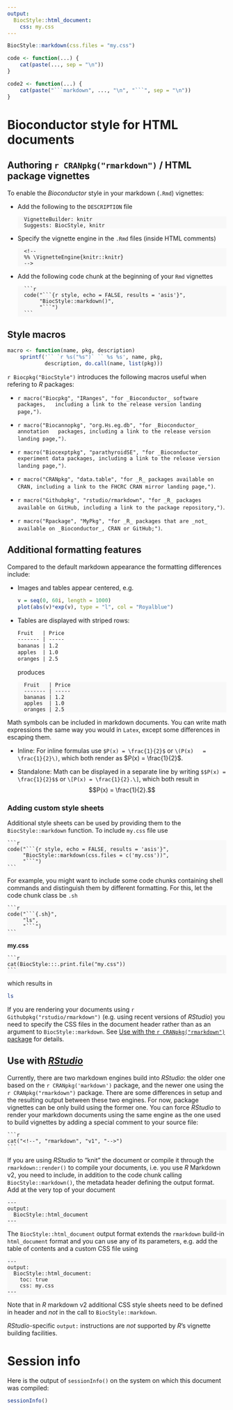 ```yaml
---
output:
  BiocStyle::html_document:
    css: my.css
---
```

<!-- rmarkdown v1 -->
<!--
%\VignetteIndexEntry{Bioconductor style for HTML documents}
%\VignettePackage{BiocStyle}
%\VignetteEngine{knitr::knitr}
-->

```r
BiocStyle::markdown(css.files = "my.css")
```

<!-- override white background for classless code chunks -->
<style type="text/css" scoped>
  pre:not([class]) { background-color: #F8F8F8; }
  pre code { background-color: transparent; }
</style>

```r
code <- function(...) {
    cat(paste(..., sep = "\n"))
}

code2 <- function(...) {
    cat(paste("```markdown", ..., "\n", "```", sep = "\n"))
}
```

# Bioconductor style for HTML documents

## Authoring `r CRANpkg("rmarkdown")` / HTML package vignettes

To enable the _Bioconductor_ style in your markdown (`.Rmd`)
vignettes:

- Add the following to the `DESCRIPTION` file

        VignetteBuilder: knitr
        Suggests: BiocStyle, knitr
        
- Specify the vignette engine in the `.Rmd` files (inside HTML
  comments)

        <!--
        %% \VignetteEngine{knitr::knitr}
        -->

- Add the following code chunk at the beginning of your `Rmd`
  vignettes

        ```r
        code("```{r style, echo = FALSE, results = 'asis'}",
             "BiocStyle::markdown()",
             "```")
        ```

## Style macros

```r
macro <- function(name, pkg, description)
    sprintf('`` `r %s("%s")` `` %s %s', name, pkg,
            description, do.call(name, list(pkg)))
```

`r Biocpkg("BiocStyle")` introduces the following macros useful when
refering to _R_ packages:

* `r macro("Biocpkg", "IRanges", "for _Bioconductor_ software packages,
  including a link to the release version landing page,")`.

* `r macro("Biocannopkg", "org.Hs.eg.db", "for _Bioconductor_ annotation
  packages, including a link to the release version landing page,")`.
  
* `r macro("Biocexptpkg", "parathyroidSE", "for _Bioconductor_
  experiment data packages, including a link to the release version
  landing page,")`.

* `r macro("CRANpkg", "data.table", "for _R_ packages available on
  CRAN, including a link to the FHCRC CRAN mirror landing page,")`.

* `r macro("Githubpkg", "rstudio/rmarkdown", "for _R_ packages
  available on GitHub, including a link to the package repository,")`.

* `r macro("Rpackage", "MyPkg", "for _R_ packages that are _not_
  available on _Bioconductor_, CRAN or GitHub;")`.

## Additional formatting features

Compared to the default markdown appearance the formatting differences
include:

* Images and tables appear centered, e.g.

    ```r
    v = seq(0, 60i, length = 1000)
    plot(abs(v)*exp(v), type = "l", col = "Royalblue")
    ``` 
                
* Tables are displayed with striped rows:
    
    ```markdown
    Fruit   | Price
    ------- | -----
    bananas | 1.2
    apples  | 1.0
    oranges | 2.5
    ```
        
  produces

        Fruit   | Price
        ------- | -----
        bananas | 1.2
        apples  | 1.0
        oranges | 2.5
            

Math symbols can be included in markdown documents. You can write math
expressions the same way you would in `Latex`, except some differences
in escaping them.

- Inline: For inline formulas use `$P(x) = \frac{1}{2}$` or `\(P(x)
  = \frac{1}{2}\)`, which both render as $P(x) = \frac{1}{2}$.

- Standalone: Math can be displayed in a separate line by writing
  `$$P(x) = \frac{1}{2}$$` or `\[P(x) = \frac{1}{2}.\]`, which both
  result in $$P(x) = \frac{1}{2}.$$

### Adding custom style sheets

Additional style sheets can be used by providing them to the
`BiocStyle::markdown` function. To include `my.css` file use

    ```r
    code("```{r style, echo = FALSE, results = 'asis'}",
         "BiocStyle::markdown(css.files = c('my.css'))",
         "```")
    ```
    
For example, you might want to include some code chunks containing
shell commands and distinguish them by different formatting.  For
this, let the code chunk class be `.sh`

    ```r
    code("```{.sh}",
         "ls",
         "```")
    ```

**my.css**

    ```r
    cat(BiocStyle:::.print.file("my.css"))
    ```

which results in

```.sh
ls
```    

If you are rendering your documents using `r
Githubpkg("rstudio/rmarkdown")` (e.g. using recent versions of
_RStudio_) you need to specify the CSS files in the document header
rather than as an argument to `BiocStyle::markdown`. See [Use with the
`r CRANpkg("rmarkdown")` package](#rmarkdown) for details.

## Use with _[RStudio][]_

Currently, there are two markdown engines build into _RStudio_: the
older one based on the `r CRANpkg('markdown')` package, and the newer
one using the `r CRANpkg("rmarkdown")` package. There are some
differences in setup and the resulting output between these two
engines. For now, package vignettes can be only build using the former
one. You can force _RStudio_ to render your markdown documents using the
same engine as the one used to build vignettes by adding a special
comment to your source file:

    ```r
    cat("<!--", "rmarkdown", "v1", "-->")
    ```

If you are using _RStudio_ to "knit" the document or compile it
through the `rmarkdown::render()` to compile your documents, i.e. you
use _R_ Markdown v2, you need to include, in addition to the code
chunk calling `BiocStyle::markdown()`, the metadata header defining
the output format. Add at the very top of your document

    ---
    output:
      BiocStyle::html_document
    ---

The `BiocStyle::html_document` output format extends the `rmarkdown`
build-in `html_document` format and you can use any of its parameters,
e.g. add the table of contents and a custom CSS file using

    ---
    output:
      BiocStyle::html_document:
        toc: true
        css: my.css
    ---
    
Note that in _R_ markdown v2 additional CSS style sheets need to be
defined in header and *not* in the call to `BiocStyle::markdown`.

_RStudio_-specific `output:` instructions are _not_ supported by _R_'s
vignette building facilities.

# Session info

Here is the output of `sessionInfo()` on the system on which this
document was compiled:

```r
sessionInfo()
```


[R]: http://r-project.org
[RStudio]: http://www.rstudio.com/
